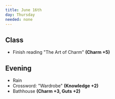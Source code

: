 ```yaml
---
title: June 16th
day: Thursday
needed: none
---
```


## Class
- Finish reading "The Art of Charm" **(Charm +5)**

## Evening
- Rain
- Crossword: "Wardrobe" **(Knowledge +2)**
- Bathhouse **(Charm +3, Guts +2)**